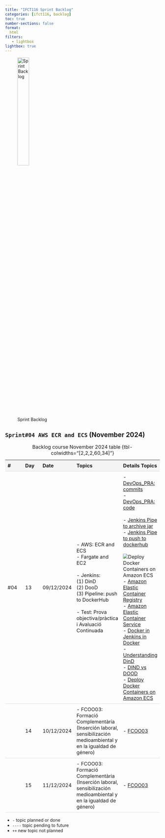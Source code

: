```yaml
---
title: "IFCT116 Sprint Backlog"
categories: [ifct116, backlog]
toc: true
number-sections: false
format:
  html
filters:
   - lightbox
lightbox: true
---
```


<style>

.heatMap th { background:  #f4f4f4;}
tr:nth-child(6) {background-color: #f4f4f4;}

th, td {
  padding: 8px;
  text-align: left;
  border-bottom: 1px solid #ddd;
}

tr:hover {background-color:  #f4f4f4;}

</style>

![Sprint Backlog](/images/home/backlog.jpg){width="30%"}

<div class="heatMap">

::: {.column-page-right}


##  ``Sprint#04 AWS ECR and ECS`` (November 2024)

| # | Day | Date | Topics |  Details Topics |
| -- | -- | -- | -- | -- |
|  #04 | 13 | 09/12/2024 | - AWS: ECR and ECS </br> - Fargate and EC2 </BR> </BR> - Jenkins: </br>  (1) DinD  </br> (2) DooD </br> (3) Pipeline: push to DockerHub </br> </br>- Test: Prova objectiva/pràctica i Avaluació Continuada |- [DevOps_PRA: commits](https://github.com/AlbertProfe/DevOps_PRA/commits/master/){.external target='_blank'} </br>  - [DevOps_PRA: code](https://github.com/AlbertProfe/DevOps_PRA){.external target='_blank'}  </br> </BR>  - [Jenkins Pipe to archive jar](https://github.com/AlbertProfe/DevOps_PRA/blob/master/Resources/Jenkins/piplelines-templates/pipe-1.jenkisfile){.external target='_blank'} </BR> - [Jenkins Pipe to push to dockerhub](https://github.com/AlbertProfe/DevOps_PRA/blob/master/Resources/Jenkins/piplelines-templates/pipe-2.jenkisfile){.external target='_blank'} </br> </br> ![Deploy Docker Containers on Amazon ECS](https://raw.githubusercontent.com/AlbertProfe/DevOps_PRA/refs/heads/master/Resources/Jenkins/jenkins-install-docker/jenkins-install-docker-table.png){.lightbox} </br> - [Amazon Elastic Container Registry](https://aws.amazon.com/es/ecr/){.external target='_blank'} </br>  - [Amazon Elastic Container Service](https://aws.amazon.com/ecs/){.external target='_blank'} </br>  - [Docker in Jenkins in Docker](https://www.tiuweehan.com/blog/2020-09-10-docker-in-jenkins-in-docker/){.external target='_blank'} </br> - [Understanding DinD](https://blog.valsa.solutions/understanding-dind-delving-into-docker-inside-docker-and-nested-containerization){.external target='_blank'} </br> - [DIND vs DOOD](https://hrushikeshdagwar.hashnode.dev/docker-within-container-dind-vs-dood){.external target='_blank'} </br> - [Deploy Docker Containers on Amazon ECS](https://aws.amazon.com/getting-started/hands-on/deploy-docker-containers/){.external target='_blank'}  |
|   | 14 | 10/12/2024 | - FCOO03: Formació Complementària (Inserción laboral, sensibilización medioambiental y en la igualdad de género)  | - [FCOO03](https://sede.sepe.gob.es/es/portaltrabaja/resources/pdf/especialidades/FCOO03.pdf){.external target='_blank'} |
|   | 15 | 11/12/2024 | - FCOO03: Formació Complementària (Inserción laboral, sensibilización medioambiental y en la igualdad de género)  | - [FCOO03](https://sede.sepe.gob.es/es/portaltrabaja/resources/pdf/especialidades/FCOO03.pdf){.external target='_blank'}  </br> |
: Backlog course November 2024 table {tbl-colwidths="[2,2,2,60,34]"}
:::

</div>

::: {.callout-note}
- `-` topic planned or done
- `----` topic pending to future
- `++` new topic not planned
:::

